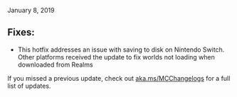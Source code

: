 January 8, 2019

## **Fixes:**

-   This hotfix addresses an issue with saving to disk on Nintendo Switch. Other platforms received the update to fix worlds not loading when downloaded from Realms
    

If you missed a previous update, check out [aka.ms/MCChangelogs](https://aka.ms/MCChangelogs) for a full list of updates.